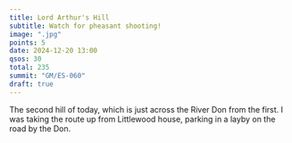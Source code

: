 ```yaml
---
title: Lord Arthur's Hill
subtitle: Watch for pheasant shooting!
image: ".jpg"
points: 5
date: 2024-12-20 13:00
qsos: 30
total: 235
summit: "GM/ES-060"
draft: true
---
```


The second hill of today, which is just across the River Don from the first. I was taking the route up from Littlewood house, parking in a layby on the road by the Don. 
